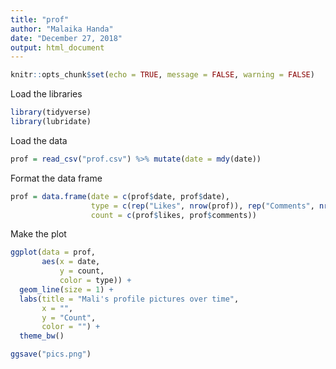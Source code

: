---
title: "prof"
author: "Malaika Handa"
date: "December 27, 2018"
output: html_document
---

```{r setup, include=FALSE}
knitr::opts_chunk$set(echo = TRUE, message = FALSE, warning = FALSE)
```

Load the libraries
```{r}
library(tidyverse)
library(lubridate)
```

Load the data
```{r}
prof = read_csv("prof.csv") %>% mutate(date = mdy(date))
```

Format the data frame
```{r}
prof = data.frame(date = c(prof$date, prof$date),
                  type = c(rep("Likes", nrow(prof)), rep("Comments", nrow(prof))),
                  count = c(prof$likes, prof$comments))
```

Make the plot
```{r, fig.height = 7, fig.width = 15}
ggplot(data = prof,
       aes(x = date,
           y = count,
           color = type)) +
  geom_line(size = 1) +
  labs(title = "Mali's profile pictures over time",
       x = "",
       y = "Count",
       color = "") +
  theme_bw()

ggsave("pics.png")
```